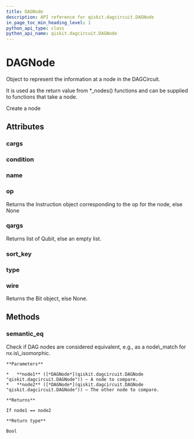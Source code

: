 ```yaml
---
title: DAGNode
description: API reference for qiskit.dagcircuit.DAGNode
in_page_toc_min_heading_level: 1
python_api_type: class
python_api_name: qiskit.dagcircuit.DAGNode
---
```


# DAGNode

<Class id="qiskit.dagcircuit.DAGNode" isDedicatedPage={true} github="https://github.com/qiskit/qiskit/tree/stable/0.14/qiskit/dagcircuit/dagnode.py" signature="DAGNode(type=None, op=None, name=None, qargs=None, cargs=None, condition=None, wire=None, nid=- 1)">
  Object to represent the information at a node in the DAGCircuit.

  It is used as the return value from \*\_nodes() functions and can be supplied to functions that take a node.

  Create a node

  ## Attributes

  ### cargs

  <Attribute id="qiskit.dagcircuit.DAGNode.cargs" />

  ### condition

  <Attribute id="qiskit.dagcircuit.DAGNode.condition" />

  ### name

  <Attribute id="qiskit.dagcircuit.DAGNode.name" />

  ### op

  <Attribute id="qiskit.dagcircuit.DAGNode.op" name="op">
    Returns the Instruction object corresponding to the op for the node, else None
  </Attribute>

  ### qargs

  <Attribute id="qiskit.dagcircuit.DAGNode.qargs" name="qargs">
    Returns list of Qubit, else an empty list.
  </Attribute>

  ### sort\_key

  <Attribute id="qiskit.dagcircuit.DAGNode.sort_key" />

  ### type

  <Attribute id="qiskit.dagcircuit.DAGNode.type" />

  ### wire

  <Attribute id="qiskit.dagcircuit.DAGNode.wire" name="wire">
    Returns the Bit object, else None.
  </Attribute>

  ## Methods

  ### semantic\_eq

  <Function id="qiskit.dagcircuit.DAGNode.semantic_eq" name="semantic_eq" signature="static DAGNode.semantic_eq(node1, node2)">
    Check if DAG nodes are considered equivalent, e.g., as a node\_match for nx.is\_isomorphic.

    **Parameters**

    *   **node1** ([*DAGNode*](qiskit.dagcircuit.DAGNode "qiskit.dagcircuit.DAGNode")) – A node to compare.
    *   **node2** ([*DAGNode*](qiskit.dagcircuit.DAGNode "qiskit.dagcircuit.DAGNode")) – The other node to compare.

    **Returns**

    If node1 == node2

    **Return type**

    Bool
  </Function>
</Class>

